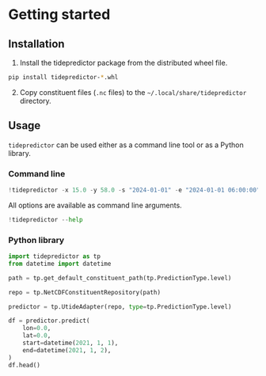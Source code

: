# Getting started

## Installation

1. Install the tidepredictor package from the distributed wheel file.

```bash
pip install tidepredictor-*.whl
```

2. Copy constituent files (`.nc` files) to the `~/.local/share/tidepredictor` directory.


## Usage

`tidepredictor` can be used either as a command line tool or as a Python library.

### Command line

```python
!tidepredictor -x 15.0 -y 58.0 -s "2024-01-01" -e "2024-01-01 06:00:00" -i 30
```

All options are available as command line arguments.

```python
!tidepredictor --help
```

### Python library

```python
import tidepredictor as tp
from datetime import datetime

path = tp.get_default_constituent_path(tp.PredictionType.level)

repo = tp.NetCDFConstituentRepository(path)

predictor = tp.UtideAdapter(repo, type=tp.PredictionType.level)

df = predictor.predict(
    lon=0.0,
    lat=0.0,
    start=datetime(2021, 1, 1),
    end=datetime(2021, 1, 2),
)
df.head()
```
